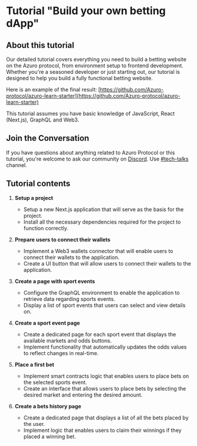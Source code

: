 
# Tutorial "Build your own betting dApp"

## About this tutorial

Our detailed tutorial covers everything you need to build a betting website on the Azuro protocol, from environment
setup to frontend development. Whether you're a seasoned developer or just starting out, our tutorial is designed to
help you build a fully functional betting website.

Here is an example of the final result: [https://github.com/Azuro-protocol/azuro-learn-starter](https://github.com/Azuro-protocol/azuro-learn-starter)

<div className="mt-6">
  <Callout type="warning">
    This tutorial assumes you have basic knowledge of JavaScript, React (Next.js), GraphQL and Web3.
  </Callout>
</div>

## Join the Conversation

If you have questions about anything related to Azuro Protocol or this tutorial, you're welcome to ask our community
on [Discord](https://discord.gg/azuro). Use [#tech-talks](https://discord.com/channels/880927413742219374/1088132731604578314) channel.

## Tutorial contents

1. **Setup a project**
    - Setup a new Next.js application that will serve as the basis for the project.
    - Install all the necessary dependencies required for the project to function correctly.

2. **Prepare users to connect their wallets**
    - Implement a Web3 wallets connector that will enable users to connect their wallets to the application.
    - Create a UI button that will allow users to connect their wallets to the application.

3. **Create a page with sport events**
    - Configure the GraphQL environment to enable the application to retrieve data regarding sports events.
    - Display a list of sport events that users can select and view details on.

4. **Create a sport event page**
    - Create a dedicated page for each sport event that displays the available markets and odds buttons.
    - Implement functionality that automatically updates the odds values to reflect changes in real-time.

5. **Place a first bet**
    - Implement smart contracts logic that enables users to place bets on the selected sports event.
    - Create an interface that allows users to place bets by selecting the desired market and entering the desired amount.

6. **Create a bets history page**
    - Create a dedicated page that displays a list of all the bets placed by the user.
    - Implement logic that enables users to claim their winnings if they placed a winning bet.

